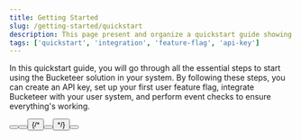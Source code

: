 ```yaml
---
title: Getting Started
slug: /getting-started/quickstart
description: This page present and organize a quickstart guide showing the main steps to create and integrate a feature flag into your system.
tags: ['quickstart', 'integration', 'feature-flag', 'api-key']
---
```



In this quickstart guide, you will go through all the essential steps to start using the Bucketeer solution in your system. By following these steps, you can create an API key, set up your first user feature flag, integrate Bucketeer with your user system, and perform event checks to ensure everything's working.

<ButtonShelf>
  <Button
    redirect="../getting-started/create-api-key"
    title="1. Create an API key"
    info="Create an API key to be used on the integration of your first feature flag."
  />
  <Button
    redirect="../getting-started/create-your-first-feature-flag"
    title="2. Create your first feature flag"
    info="Guides you in creating your first feature flag, describing the required information."
  />
  <Button
    redirect="../getting-started/integrate-bucketeer"
    title="3. Integrate Bucketeer"
    info="Present all steps to create and integrate a feature flag into your system."
  />
  {/* <Button
    redirect="../getting-started/choose-sdk"
    title="3. Choose an SDK"
    info="Evaluate the SDK options available to take advantage of Bucketeer solution."
  />
  <Button
    redirect="../getting-started/integrate-bucketeer"
    title="4. Integrate to Bucketeer"
    info="Learn the mains steps to integrate your application with Bucketeer."
  /> */}
  <Button
    redirect="../getting-started/check-events"
    title="4. Check events"
    info="Shows how you can follow and evaluate the results of the feature flag usage."
  />
</ButtonShelf>
